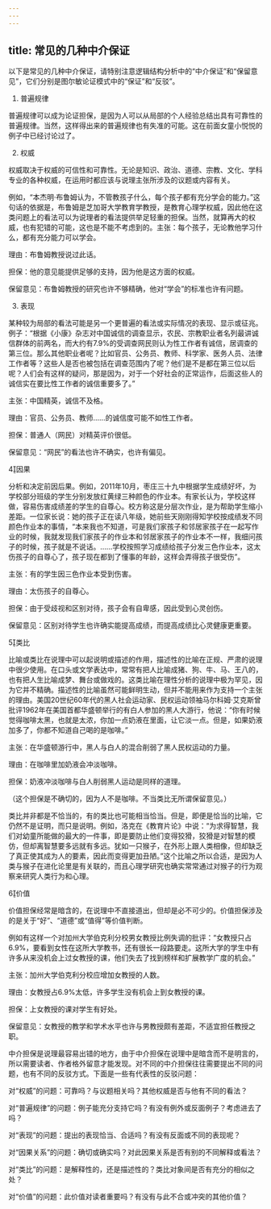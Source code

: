 ```yaml
---
---
---
```

title: 常见的几种中介保证
---





以下是常见的几种中介保证，请特别注意逻辑结构分析中的“中介保证”和“保留意见”，它们分别是图尔敏论证模式中的“保证”和“反驳”。

1. 普遍规律

普遍规律可以成为论证担保，是因为人可以从局部的个人经验总结出具有可靠性的普遍规律。当然，这样得出来的普遍规律也有失准的可能。这在前面女童小悦悦的例子中已经讨论过了。

2. 权威

权威取决于权威的可信性和可靠性。无论是知识、政治、道德、宗教、文化、学科专业的各种权威，在运用时都应该与说理主张所涉及的议题或内容有关。

例如，“本杰明·布鲁姆认为，不管教孩子什么，每个孩子都有充分学会的能力。”这句话的依据是，布鲁姆是芝加哥大学教育学教授，是教育心理学权威，因此他在这类问题上的看法可以为说理者的看法提供举足轻重的担保。当然，就算再大的权威，也有犯错的可能，这也是不能不考虑到的。主张：每个孩子，无论教他学习什么，都有充分能力可以学会。

理由：布鲁姆教授说过此话。

担保：他的意见能提供足够的支持，因为他是这方面的权威。

保留意见：布鲁姆教授的研究也许不够精确，他对“学会”的标准也许有问题。

3. 表现

某种较为局部的看法可能是另一个更普遍的看法或实际情况的表现、显示或征兆。例子：“根据《小康》杂志对中国诚信的调查显示，农民、宗教职业者名列最讲诚信群体的前两名，而大约有7.9%的受调查网民则认为性工作者有诚信，居调查的第三位。那么其他职业者呢？比如官员、公务员、教师、科学家、医务人员、法律工作者等？这些人是否也被包括在调查范围内了呢？他们是不是都在第三位以后呢？人们会有这样的疑问，那是因为，对于一个好社会的正常运作，后面这些人的诚信实在要比性工作者的诚信重要多了。”

主张：中国精英，诚信不及格。

理由：官员、公务员、教师……的诚信度可能不如性工作者。

担保：普通人（网民）对精英评价很低。

保留意见：“网民”的看法也许不确实，也许有偏见。

4因果

分析和决定前因后果。例如，2011年10月，枣庄三十九中根据学生成绩好坏，为学校部分班级的学生分别发放红黄绿三种颜色的作业本。有家长认为，学校这样做，容易伤害成绩差的学生的自尊心。校方称这是分层次作业，是为帮助学生缩小差距。一位家长说：她的孩子正在读八年级，她前些天刚刚得知学校按成绩发不同颜色作业本的事情，“本来我也不知道，可是我们家孩子和邻居家孩子在一起写作业的时候，我就发现我们家孩子的作业本和邻居家孩子的作业本不一样，我细问孩子的时候，孩子就是不说话。……学校按照学习成绩给孩子分发三色作业本，这太伤孩子的自尊心了，孩子现在都到了懂事的年龄，这样会弄得孩子很受伤”。

主张：有的学生因三色作业本受到伤害。

理由：太伤孩子的自尊心。

担保：由于受歧视和区别对待，孩子会有自卑感，因此受到心灵创伤。

保留意见：区别对待学生也许确实能提高成绩，而提高成绩比心灵健康更重要。

5类比

比喻或类比在说理中可以起说明或描述的作用，描述性的比喻在正规、严肃的说理中很少使用。在口头或文学表达中，常常有把人比喻成猪、狗、牛、马、王八的，也有把人生比喻成梦、舞台或做戏的。这类比喻在理性分析的说理中极为罕见，因为它并不精确。描述性的比喻虽然可能鲜明生动，但并不能用来作为支持一个主张的理由。美国20世纪60年代的黑人社会运动家、民权运动领袖马尔科姆·艾克斯曾批评1962年在美国首都华盛顿举行的有白人参加的黑人大游行，他说：“你有时候觉得咖啡太黑，也就是太浓，你加一点奶液在里面，让它淡一点。但是，如果奶液加多了，你都不知道自己喝的是咖啡。”

主张：在华盛顿游行中，黑人与白人的混合削弱了黑人民权运动的力量。

理由：在咖啡里加奶液会冲淡咖啡。

担保：奶液冲淡咖啡与白人削弱黑人运动是同样的道理。

（这个担保是不确切的，因为人不是咖啡。不当类比无所谓保留意见。）

类比并非都是不恰当的，有的类比也可能相当恰当。但是，即便是恰当的比喻，它仍然不是证明，而只是说明。例如，洛克在《教育片论》中说：“为求得智慧，我们对幼童所能做的最大的一件事，即是要防止他们变得狡猾，狡猾是对智慧的模仿，但却离智慧要多远就有多远。犹如一只猴子，在外形上跟人类相像，但却缺乏了真正使其成为人的要素，因此而变得更加丑陋。”这个比喻之所以合适，是因为人类与猴子在进化论里是有关联的，而且心理学研究也确实常常通过对猴子的行为观察来研究人类行为和心理。

6价值

价值担保经常是暗含的，在说理中不直接道出，但却是必不可少的。价值担保涉及的是关于“好”、“道德”或“值得”等价值判断。

例如有这样一个对加州大学伯克利分校男女教授比例失调的批评：“女教授只占6.9%，要看到女性在这所大学教书，还有很长一段路要走。这所大学的学生中有许多从来没机会上过女教授的课，他们失去了找到榜样和扩展教学广度的机会。”

主张：加州大学伯克利分校应增加女教授的人数。

理由：女教授占6.9%太低，许多学生没有机会上到女教授的课。

担保：上女教授的课对学生有好处。

保留意见：女教授的教学和学术水平也许与男教授颇有差距，不适宜担任教授之职。

中介担保是说理最容易出错的地方，由于中介担保在说理中是暗含而不是明言的，所以需要读者、作者格外留意才能发现。对不同的中介担保往往需要提出不同的问题，也有不同的反驳方式。下面是一些有代表性的反驳问题：

对“权威”的问题：可靠吗？与议题相关吗？其他权威是否与他有不同的看法？

对“普遍规律”的问题：例子能充分支持它吗？有没有例外或反面例子？考虑进去了吗？

对“表现”的问题：提出的表现恰当、合适吗？有没有反面或不同的表现呢？

对“因果关系”的问题：确切或确实吗？对此因果关系是否有别的不同解释或看法？

对“类比”的问题：是解释性的，还是描述性的？类比对象间是否有充分的相似之处？

对“价值”的问题：此价值对读者重要吗？有没有与此不合或冲突的其他价值？